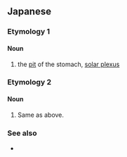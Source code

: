 ==Japanese==
{{ja-kanjitab|鳩|尾}}

===Etymology 1===

====Noun====
{{ja-noun|みぞ.おち}}

# the [[pit]] of the stomach, [[solar plexus]]

===Etymology 2===

====Noun====
{{ja-noun|むずおち}}

# Same as above.

===See also===
* {{ja-r|太陽神経叢|たいようしんけいそう}}